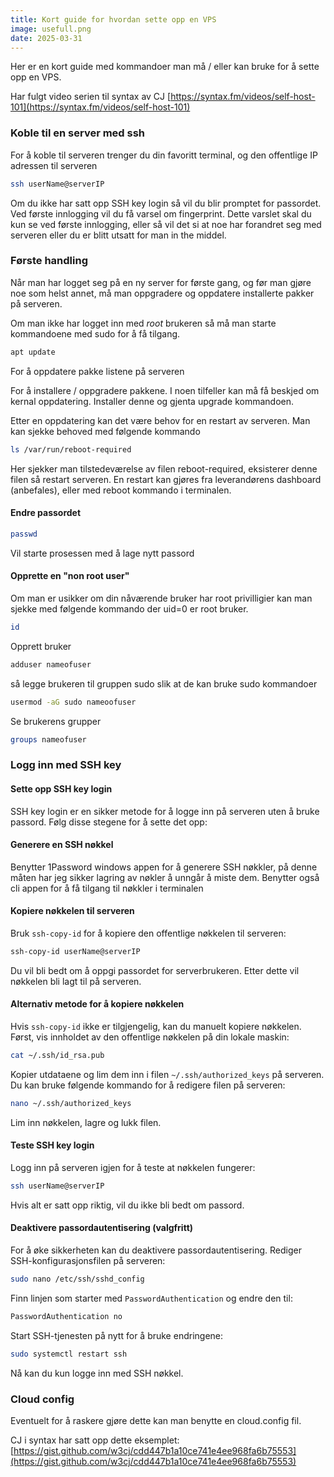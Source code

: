 ```yaml
---
title: Kort guide for hvordan sette opp en VPS
image: usefull.png
date: 2025-03-31
---
```


Her er en kort guide med kommandoer man må / eller kan bruke for å sette opp en VPS.

Har fulgt video serien til syntax av CJ [https://syntax.fm/videos/self-host-101](https://syntax.fm/videos/self-host-101)

### Koble til en server med ssh

For å koble til serveren trenger du din favoritt terminal, og den offentlige IP adressen til serveren

```bash
ssh userName@serverIP
``` 

Om du ikke har satt opp SSH key login så vil du blir promptet for passordet. Ved første innlogging vil du få varsel om fingerprint. Dette varslet skal du kun se ved første innlogging, eller så vil det si at noe har forandret seg med serveren eller du er blitt utsatt for man in the middel.

### Første handling

Når man har logget seg på en ny server for første gang, og før man gjøre noe som helst annet, 
må man oppgradere og oppdatere installerte pakker på serveren.

Om man ikke har logget inn med *root* brukeren så må man starte kommandoene med sudo for å få tilgang.

```bash
apt update 
``` 
For å oppdatere pakke listene på serveren


For å installere / oppgradere pakkene. I noen tilfeller kan må få beskjed om kernal oppdatering. Installer denne og gjenta upgrade kommandoen.


Etter en oppdatering kan det være behov for en restart av serveren. Man kan sjekke behoved med følgende kommando
```bash
ls /var/run/reboot-required
``` 
Her sjekker man tilstedeværelse av filen reboot-required, eksisterer denne filen så restart serveren.
En restart kan gjøres fra leverandørens dashboard (anbefales), eller med reboot kommando i terminalen.

#### Endre passordet

```bash
passwd
``` 
Vil starte prosessen med å lage nytt passord

#### Opprette en "non root user"

Om man er usikker om din nåværende bruker har root privilligier kan man sjekke med følgende kommando der uid=0 er root bruker.

```bash
id
```

Opprett bruker
```bash
adduser nameofuser
```
så legge brukeren til gruppen sudo slik at de kan bruke sudo kommandoer
```bash
usermod -aG sudo nameoofuser
```

Se brukerens grupper
```bash
groups nameofuser
```

### Logg inn med SSH key

#### Sette opp SSH key login

SSH key login er en sikker metode for å logge inn på serveren uten å bruke passord. Følg disse stegene for å sette det opp:

#### Generere en SSH nøkkel

Benytter 1Password windows appen for å generere SSH nøkkler, på denne måten har jeg sikker lagring av nøkler å unngår å miste dem.
Benytter også cli appen for å få tilgang til nøkkler i terminalen

#### Kopiere nøkkelen til serveren

Bruk `ssh-copy-id` for å kopiere den offentlige nøkkelen til serveren:

```bash
ssh-copy-id userName@serverIP
```

Du vil bli bedt om å oppgi passordet for serverbrukeren. Etter dette vil nøkkelen bli lagt til på serveren.

#### Alternativ metode for å kopiere nøkkelen

Hvis `ssh-copy-id` ikke er tilgjengelig, kan du manuelt kopiere nøkkelen. Først, vis innholdet av den offentlige nøkkelen på din lokale maskin:

```bash
cat ~/.ssh/id_rsa.pub
```

Kopier utdataene og lim dem inn i filen `~/.ssh/authorized_keys` på serveren. Du kan bruke følgende kommando for å redigere filen på serveren:

```bash
nano ~/.ssh/authorized_keys
```

Lim inn nøkkelen, lagre og lukk filen.

#### Teste SSH key login

Logg inn på serveren igjen for å teste at nøkkelen fungerer:

```bash
ssh userName@serverIP
```

Hvis alt er satt opp riktig, vil du ikke bli bedt om passord.

#### Deaktivere passordautentisering (valgfritt)

For å øke sikkerheten kan du deaktivere passordautentisering. Rediger SSH-konfigurasjonsfilen på serveren:

```bash
sudo nano /etc/ssh/sshd_config
```

Finn linjen som starter med `PasswordAuthentication` og endre den til:

```bash
PasswordAuthentication no
```

Start SSH-tjenesten på nytt for å bruke endringene:

```bash
sudo systemctl restart ssh
```

Nå kan du kun logge inn med SSH nøkkel.


### Cloud config

Eventuelt for å raskere gjøre dette kan man benytte en cloud.config fil.

CJ i syntax har satt opp dette eksemplet: [https://gist.github.com/w3cj/cdd447b1a10ce741e4ee968fa6b75553](https://gist.github.com/w3cj/cdd447b1a10ce741e4ee968fa6b75553)


